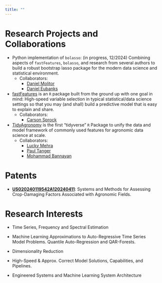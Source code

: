 ```yaml
---
title: ""
---
```


# Research Projects and Collaborations

-   Python implementation of `bolasso`: (in progress, 12/2024) Combining aspects of `fastFeatures`, `bolasso`, and research from several authors to build a robust bootstrap lasso package for the modern data science and statistical environment.
    -   Collaborators:
        -   [Daniel Molitor](https://www.dmolitor.com/){target="_blank"}
        -   [Daniel Eubanks](https://www.linkedin.com/in/james-daniel-eubanks/){target="_blank"}

-   [fastFeatures](https://github.com/jameshorine/fastFeatures) is an `R` package built from the ground up with one goal in mind: High-speed variable selection in typical statistical/data science settings so that you may (and shall) build a predictive model that is easy to explain and share.
    -   Collaborators:
        -   [Carson Sprock](https://www.linkedin.com/in/carson-sprock-68571732/)

-   [TidyAgronomy](https://github.com/modern-agronomy/tidyagronomy) is the first “tidyverse” `R` Package to unify the data and model framework of commonly used features for agronomic data science at scale.
    -   Collaborators:
        -   [Lucky Mehra](https://www.researchgate.net/profile/Lucky-Mehra)
        -   [Paul Tanger](https://www.linkedin.com/in/paultanger/)
        -   [Mohammad Bannayan](https://scholar.google.com/citations?user=IVd2mBUAAAAJ&hl=en)

# Patents

-   [**US020240119542A120240411**](https://patentimages.storage.googleapis.com/1b/af/2e/60fd122f1f4990/US20240119542A1.pdf){target="_blank"}: Systems and Methods for Assessing Crop-Damaging Factors Associated with Agronomic Fields.

# Research Interests

-   Time Series, Frequency and Spectral Estimation

-   Machine Learning Approximations to Auto-Regressive Time Series Model Problems. Quantile Auto-Regression and QAR-Forests.

-   Dimensionality Reduction

-   High-Speed & Approx. Correct Model Solutions, Capabilities, and Pipelines.

-   Engineered Systems and Machine Learning System Architecture
